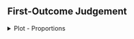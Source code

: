 ## First-Outcome Judgement

<!-- Plot -->

<details>
  <summary>
  Plot - Proportions
  </summary>
  
<br>
  
```r
source('r-scripts/exp-1a/fo-recall/fo_recall_filter.R')
source('r-scripts/exp-1a/fo-recall/fo_recall_plots.R')

include_graphics(
  file.path(main_dir,"plots/exp-1a/plt_fo_prop.svg")
)
```

Note: 

- Proportions are taken within condition and context (high/low). E.g., All the green bars in the top left sum to 1, all the orange bars in the top middle sum to 1, and so on. 
- Since non-numeric responses were permissible by the experiment's program, data was filtered to remove all non-numeric inputs. If a participant's inputs had a cumulative sum less than 20 or greater than 300, their results were removed.  In total, `r nrow(nr)` participants met this criteria.

<br>

</details>

